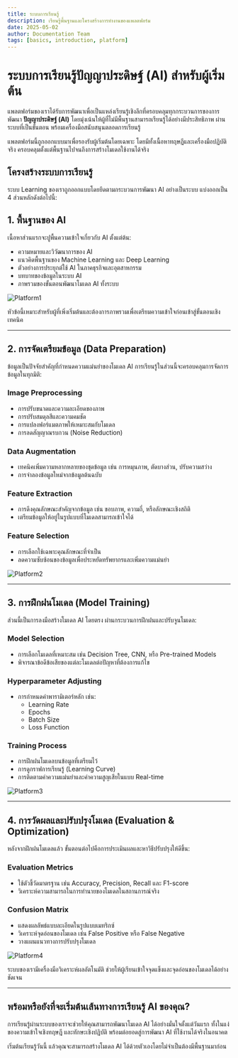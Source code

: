 ```yaml
---
title: ระบบการเรียนรู้
description: เรียนรู้พื้นฐานและโครงสร้างการทำงานของแพลตฟอร์ม
date: 2025-05-02
author: Documentation Team
tags: [basics, introduction, platform]
---
```


# ระบบการเรียนรู้ปัญญาประดิษฐ์ (AI) สำหรับผู้เริ่มต้น

แพลตฟอร์มของเราได้รับการพัฒนาเพื่อเป็นแหล่งเรียนรู้เชิงลึกที่ครอบคลุมทุกกระบวนการของการพัฒนา **ปัญญาประดิษฐ์ (AI)** โดยมุ่งเน้นให้ผู้ที่ไม่มีพื้นฐานสามารถเรียนรู้ได้อย่างมีประสิทธิภาพ ผ่านระบบที่เป็นขั้นตอน พร้อมเครื่องมือสนับสนุนตลอดการเรียนรู้

<Callout variant="info">
แพลตฟอร์มนี้ถูกออกแบบมาเพื่อรองรับผู้เริ่มต้นโดยเฉพาะ โดยมีทั้งเนื้อหาทฤษฎีและเครื่องมือปฏิบัติจริง ครอบคลุมตั้งแต่พื้นฐานไปจนถึงการสร้างโมเดลใช้งานได้จริง
</Callout>

## โครงสร้างระบบการเรียนรู้

ระบบ Learning ของเราถูกออกแบบโดยยึดตามกระบวนการพัฒนา AI อย่างเป็นระบบ แบ่งออกเป็น 4 ส่วนหลักดังต่อไปนี้:

<Separator className="my-6" />

## 1. พื้นฐานของ AI

เนื้อหาส่วนแรกจะปูพื้นความเข้าใจเกี่ยวกับ AI ตั้งแต่ต้น:

- ความหมายและวิวัฒนาการของ AI
- แนวคิดพื้นฐานของ Machine Learning และ Deep Learning
- ตัวอย่างการประยุกต์ใช้ AI ในภาคธุรกิจและอุตสาหกรรม
- บทบาทของข้อมูลในระบบ AI
- ภาพรวมของขั้นตอนพัฒนาโมเดล AI ทั้งระบบ

![Platform1](/images/platform1.png)

<Callout variant="info">
หัวข้อนี้เหมาะสำหรับผู้ที่เพิ่งเริ่มต้นและต้องการภาพรวมเพื่อเตรียมความเข้าใจก่อนเข้าสู่ขั้นตอนเชิงเทคนิค
</Callout>

---

## 2. การจัดเตรียมข้อมูล (Data Preparation)

ข้อมูลเป็นปัจจัยสำคัญที่กำหนดความแม่นยำของโมเดล AI การเรียนรู้ในส่วนนี้จะครอบคลุมการจัดการข้อมูลในทุกมิติ:

### Image Preprocessing

- การปรับขนาดและความละเอียดของภาพ
- การปรับสมดุลสีและความคมชัด
- การแปลงฟอร์แมตภาพให้เหมาะสมกับโมเดล
- การลดสัญญาณรบกวน (Noise Reduction)

### Data Augmentation

- เทคนิคเพิ่มความหลากหลายของชุดข้อมูล เช่น การหมุนภาพ, ตัดบางส่วน, ปรับความสว่าง
- การจำลองข้อมูลใหม่จากข้อมูลต้นฉบับ

### Feature Extraction

- การดึงคุณลักษณะสำคัญจากข้อมูล เช่น ขอบภาพ, ความถี่, หรือลักษณะเชิงสถิติ
- เตรียมข้อมูลให้อยู่ในรูปแบบที่โมเดลสามารถเข้าใจได้

### Feature Selection

- การเลือกใช้เฉพาะคุณลักษณะที่จำเป็น
- ลดความซับซ้อนของข้อมูลเพื่อประหยัดทรัพยากรและเพิ่มความแม่นยำ

![Platform2](/images/platform2.png)

---

## 3. การฝึกฝนโมเดล (Model Training)

ส่วนนี้เป็นการลงมือสร้างโมเดล AI โดยตรง ผ่านกระบวนการฝึกฝนและปรับจูนโมเดล:

### Model Selection

- การเลือกโมเดลที่เหมาะสม เช่น Decision Tree, CNN, หรือ Pre-trained Models
- พิจารณาข้อดีข้อเสียของแต่ละโมเดลต่อปัญหาที่ต้องการแก้ไข

### Hyperparameter Adjusting

- การกำหนดค่าพารามิเตอร์หลัก เช่น:
  - Learning Rate
  - Epochs
  - Batch Size
  - Loss Function

### Training Process

- การฝึกฝนโมเดลบนข้อมูลที่เตรียมไว้
- การดูกราฟการเรียนรู้ (Learning Curve)
- การติดตามค่าความแม่นยำและค่าความสูญเสียในแบบ Real-time

![Platform3](/images/platform3.png)

---

## 4. การวัดผลและปรับปรุงโมเดล (Evaluation & Optimization)

หลังจากฝึกฝนโมเดลแล้ว ขั้นตอนต่อไปคือการประเมินผลและหาวิธีปรับปรุงให้ดีขึ้น:

### Evaluation Metrics

- ใช้ตัวชี้วัดมาตรฐาน เช่น Accuracy, Precision, Recall และ F1-score
- วิเคราะห์ความสามารถในการทำนายของโมเดลในสถานการณ์จริง

### Confusion Matrix

- แสดงผลลัพธ์แบบละเอียดในรูปแบบเมทริกซ์
- วิเคราะห์จุดอ่อนของโมเดล เช่น False Positive หรือ False Negative
- วางแผนแนวทางการปรับปรุงโมเดล

![Platform4](/images/platform4.png)

<Callout variant="success">
ระบบของเรามีเครื่องมือวิเคราะห์ผลอัตโนมัติ ช่วยให้ผู้เรียนเข้าใจจุดแข็งและจุดอ่อนของโมเดลได้อย่างชัดเจน
</Callout>


---

## พร้อมหรือยังที่จะเริ่มต้นเส้นทางการเรียนรู้ AI ของคุณ?

การเรียนรู้ผ่านระบบของเราจะช่วยให้คุณสามารถพัฒนาโมเดล AI ได้อย่างมั่นใจตั้งแต่วันแรก ทั้งในแง่ของความเข้าใจเชิงทฤษฎี และทักษะเชิงปฏิบัติ พร้อมต่อยอดสู่การพัฒนา AI ที่ใช้งานได้จริงในอนาคต

<Callout variant="info">
เริ่มต้นเรียนรู้วันนี้ แล้วคุณจะสามารถสร้างโมเดล AI ได้ด้วยตัวเองโดยไม่จำเป็นต้องมีพื้นฐานมาก่อน
</Callout>
